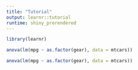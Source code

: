 ```yaml
---
title: "Tutorial"
output: learnr::tutorial
runtime: shiny_prerendered
---
```


```r
library(learnr)
```

```r
anova(lm(mpg ~ as.factor(gear), data = mtcars))
```

```r
anova(lm(mpg ~ as.factor(gear), data = mtcars))
```